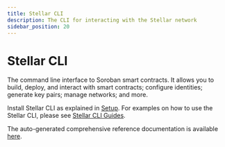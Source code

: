 ```yaml
---
title: Stellar CLI
description: The CLI for interacting with the Stellar network
sidebar_position: 20
---
```


# Stellar CLI

The command line interface to Soroban smart contracts. It allows you to build, deploy, and interact with smart contracts; configure identities; generate key pairs; manage networks; and more.

Install Stellar CLI as explained in [Setup](../../build/smart-contracts/getting-started/setup.mdx#install-the-stellar-cli). For examples on how to use the Stellar CLI, please see [Stellar CLI Guides](./cli-guides/README.mdx).

The auto-generated comprehensive reference documentation is available [here](stellar-cli.mdx).
